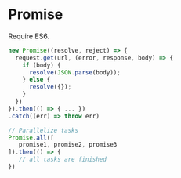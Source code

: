 # Promise

Require ES6.

```js
new Promise((resolve, reject) => {
  request.get(url, (error, response, body) => {
    if (body) {
      resolve(JSON.parse(body));
    } else {
      resolve({});
    }
  })
}).then(() => { ... })
.catch((err) => throw err)

// Parallelize tasks
Promise.all([
   promise1, promise2, promise3
]).then(() => {
   // all tasks are finished
})
```